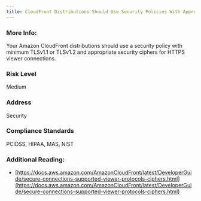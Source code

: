```yaml
---
title: CloudFront Distributions Should Use Security Policies With Appropriate Version And Ciphers
---
```


### More Info:

Your Amazon CloudFront distributions should use a security policy with minimum TLSv1.1 or TLSv1.2 and appropriate security ciphers for HTTPS viewer connections.

### Risk Level

Medium

### Address

Security

### Compliance Standards

PCIDSS, HIPAA, MAS, NIST

### Additional Reading:

- [https://docs.aws.amazon.com/AmazonCloudFront/latest/DeveloperGuide/secure-connections-supported-viewer-protocols-ciphers.html](https://docs.aws.amazon.com/AmazonCloudFront/latest/DeveloperGuide/secure-connections-supported-viewer-protocols-ciphers.html)
